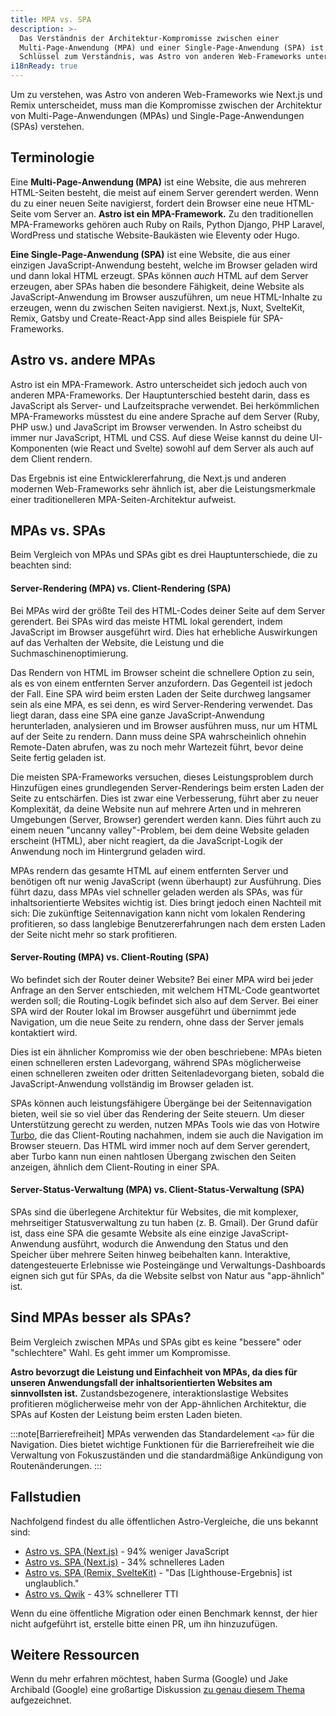 ```yaml
---
title: MPA vs. SPA
description: >-
  Das Verständnis der Architektur-Kompromisse zwischen einer
  Multi-Page-Anwendung (MPA) und einer Single-Page-Anwendung (SPA) ist der
  Schlüssel zum Verständnis, was Astro von anderen Web-Frameworks unterscheidet.
i18nReady: true
---
```


Um zu verstehen, was Astro von anderen Web-Frameworks wie Next.js und Remix unterscheidet, muss man die Kompromisse zwischen der Architektur von Multi-Page-Anwendungen (MPAs) und Single-Page-Anwendungen (SPAs) verstehen.

## Terminologie

Eine **Multi-Page-Anwendung (MPA)** ist eine Website, die aus mehreren HTML-Seiten besteht, die meist auf einem Server gerendert werden. Wenn du zu einer neuen Seite navigierst, fordert dein Browser eine neue HTML-Seite vom Server an. **Astro ist ein MPA-Framework.** Zu den traditionellen MPA-Frameworks gehören auch Ruby on Rails, Python Django, PHP Laravel, WordPress und statische Website-Baukästen wie Eleventy oder Hugo.

**Eine Single-Page-Anwendung (SPA)** ist eine Website, die aus einer einzigen JavaScript-Anwendung besteht, welche im Browser geladen wird und dann lokal HTML erzeugt. SPAs können *auch* HTML auf dem Server erzeugen, aber SPAs haben die besondere Fähigkeit, deine Website als JavaScript-Anwendung im Browser auszuführen, um neue HTML-Inhalte zu erzeugen, wenn du zwischen Seiten navigierst. Next.js, Nuxt, SvelteKit, Remix, Gatsby und Create-React-App sind alles Beispiele für SPA-Frameworks.

## Astro vs. andere MPAs

Astro ist ein MPA-Framework. Astro unterscheidet sich jedoch auch von anderen MPA-Frameworks. Der Hauptunterschied besteht darin, dass es JavaScript als Server- und Laufzeitsprache verwendet. Bei herkömmlichen MPA-Frameworks müsstest du eine andere Sprache auf dem Server (Ruby, PHP usw.) und JavaScript im Browser verwenden. In Astro scheibst du immer nur JavaScript, HTML und CSS. Auf diese Weise kannst du deine UI-Komponenten (wie React und Svelte) sowohl auf dem Server als auch auf dem Client rendern.

Das Ergebnis ist eine Entwicklererfahrung, die Next.js und anderen modernen Web-Frameworks sehr ähnlich ist, aber die Leistungsmerkmale einer traditionelleren MPA-Seiten-Architektur aufweist.

## MPAs vs. SPAs

Beim Vergleich von MPAs und SPAs gibt es drei Hauptunterschiede, die zu beachten sind:

#### Server-Rendering (MPA) vs. Client-Rendering (SPA)

Bei MPAs wird der größte Teil des HTML-Codes deiner Seite auf dem Server gerendert. Bei SPAs wird das meiste HTML lokal gerendert, indem JavaScript im Browser ausgeführt wird. Dies hat erhebliche Auswirkungen auf das Verhalten der Website, die Leistung und die Suchmaschinenoptimierung.

Das Rendern von HTML im Browser scheint die schnellere Option zu sein, als es von einem entfernten Server anzufordern. Das Gegenteil ist jedoch der Fall. Eine SPA wird beim ersten Laden der Seite durchweg langsamer sein als eine MPA, es sei denn, es wird Server-Rendering verwendet. Das liegt daran, dass eine SPA eine ganze JavaScript-Anwendung herunterladen, analysieren und im Browser ausführen muss, nur um HTML auf der Seite zu rendern. Dann muss deine SPA wahrscheinlich ohnehin Remote-Daten abrufen, was zu noch mehr Wartezeit führt, bevor deine Seite fertig geladen ist.

Die meisten SPA-Frameworks versuchen, dieses Leistungsproblem durch Hinzufügen eines grundlegenden Server-Renderings beim ersten Laden der Seite zu entschärfen. Dies ist zwar eine Verbesserung, führt aber zu neuer Komplexität, da deine Website nun auf mehrere Arten und in mehreren Umgebungen (Server, Browser) gerendert werden kann. Dies führt auch zu einem neuen "uncanny valley"-Problem, bei dem deine Website geladen erscheint (HTML), aber nicht reagiert, da die JavaScript-Logik der Anwendung noch im Hintergrund geladen wird.

MPAs rendern das gesamte HTML auf einem entfernten Server und benötigen oft nur wenig JavaScript (wenn überhaupt) zur Ausführung. Dies führt dazu, dass MPAs viel schneller geladen werden als SPAs, was für inhaltsorientierte Websites wichtig ist. Dies bringt jedoch einen Nachteil mit sich: Die zukünftige Seitennavigation kann nicht vom lokalen Rendering profitieren, so dass langlebige Benutzererfahrungen nach dem ersten Laden der Seite nicht mehr so stark profitieren.

#### Server-Routing (MPA) vs. Client-Routing (SPA)

Wo befindet sich der Router deiner Website? Bei einer MPA wird bei jeder Anfrage an den Server entschieden, mit welchem HTML-Code geantwortet werden soll; die Routing-Logik befindet sich also auf dem Server. Bei einer SPA wird der Router lokal im Browser ausgeführt und übernimmt jede Navigation, um die neue Seite zu rendern, ohne dass der Server jemals kontaktiert wird.

Dies ist ein ähnlicher Kompromiss wie der oben beschriebene: MPAs bieten einen schnelleren ersten Ladevorgang, während SPAs möglicherweise einen schnelleren zweiten oder dritten Seitenladevorgang bieten, sobald die JavaScript-Anwendung vollständig im Browser geladen ist.

SPAs können auch leistungsfähigere Übergänge bei der Seitennavigation bieten, weil sie so viel über das Rendering der Seite steuern. Um dieser Unterstützung gerecht zu werden, nutzen MPAs Tools wie das von Hotwire [Turbo](https://turbo.hotwired.dev), die das Client-Routing nachahmen, indem sie auch die Navigation im Browser steuern. Das HTML wird immer noch auf dem Server gerendert, aber Turbo kann nun einen nahtlosen Übergang zwischen den Seiten anzeigen, ähnlich dem Client-Routing in einer SPA.

#### Server-Status-Verwaltung (MPA) vs. Client-Status-Verwaltung (SPA)

SPAs sind die überlegene Architektur für Websites, die mit komplexer, mehrseitiger Statusverwaltung zu tun haben (z. B. Gmail). Der Grund dafür ist, dass eine SPA die gesamte Website als eine einzige JavaScript-Anwendung ausführt, wodurch die Anwendung den Status und den Speicher über mehrere Seiten hinweg beibehalten kann. Interaktive, datengesteuerte Erlebnisse wie Posteingänge und Verwaltungs-Dashboards eignen sich gut für SPAs, da die Website selbst von Natur aus "app-ähnlich" ist.

## Sind MPAs besser als SPAs?

Beim Vergleich zwischen MPAs und SPAs gibt es keine "bessere" oder "schlechtere" Wahl. Es geht immer um Kompromisse.

**Astro bevorzugt die Leistung und Einfachheit von MPAs, da dies für unseren Anwendungsfall der inhaltsorientierten Websites am sinnvollsten ist.** Zustandsbezogenere, interaktionslastige Websites profitieren möglicherweise mehr von der App-ähnlichen Architektur, die SPAs auf Kosten der Leistung beim ersten Laden bieten.

:::note[Barrierefreiheit]
MPAs verwenden das Standardelement `<a>` für die Navigation. Dies bietet wichtige Funktionen für die Barrierefreiheit wie die Verwaltung von Fokuszuständen und die standardmäßige Ankündigung von Routenänderungen.
:::

## Fallstudien

Nachfolgend findest du alle öffentlichen Astro-Vergleiche, die uns bekannt sind:

- [Astro vs. SPA (Next.js)](https://twitter.com/t3dotgg/status/1437195415439360003) - 94% weniger JavaScript
- [Astro vs. SPA (Next.js)](https://twitter.com/jlengstorf/status/1442707241627385860?lang=en) - 34% schnelleres Laden
- [Astro vs. SPA (Remix, SvelteKit)](https://www.youtube.com/watch?v=2ZEMb_H-LYE&t=8163s) - "Das [Lighthouse-Ergebnis] ist unglaublich."
- [Astro vs. Qwik](https://www.youtube.com/watch?v=2ZEMb_H-LYE&t=8504s) - 43% schnellerer TTI

Wenn du eine öffentliche Migration oder einen Benchmark kennst, der hier nicht aufgeführt ist, erstelle bitte einen PR, um ihn hinzuzufügen.

## Weitere Ressourcen

Wenn du mehr erfahren möchtest, haben Surma (Google) und Jake Archibald (Google) eine großartige Diskussion [zu genau diesem Thema](https://www.youtube.com/watch?v=ivLhf3hq7eM) aufgezeichnet.
